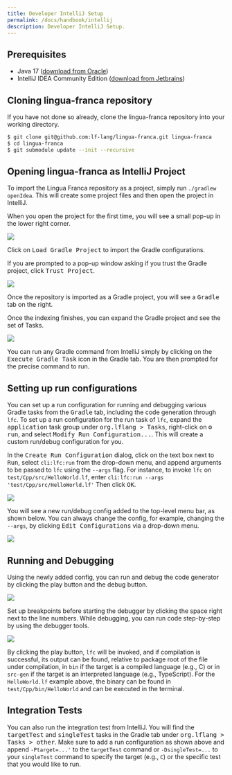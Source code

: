 ```yaml
---
title: Developer IntelliJ Setup
permalink: /docs/handbook/intellij
description: Developer IntelliJ Setup.
---
```


## Prerequisites

- Java 17 ([download from Oracle](https://www.oracle.com/java/technologies/downloads/))
- IntelliJ IDEA Community Edition ([download from Jetbrains](https://www.jetbrains.com/idea/download/))

## Cloning lingua-franca repository

If you have not done so already, clone the lingua-franca repository into your working directory.

```sh
$ git clone git@github.com:lf-lang/lingua-franca.git lingua-franca
$ cd lingua-franca
$ git submodule update --init --recursive
```

## Opening lingua-franca as IntelliJ Project

To import the Lingua Franca repository as a project, simply run `./gradlew openIdea`.
This will create some project files and then open the project in IntelliJ.

When you open the project for the first time, you will see a small pop-up in the lower right corner.

![](./../assets/images/intellij/gradle_import.png)

Click on <kbd>Load Gradle Project</kbd> to import the Gradle configurations.

If you are prompted to a pop-up window asking if you trust the Gradle project, click <kbd>Trust Project</kbd>.

![](./../assets/images/intellij/trust_gradle_project.png)

Once the repository is imported as a Gradle project, you will see a <kbd>Gradle</kbd> tab on the right.

Once the indexing finishes, you can expand the Gradle project and see the set of Tasks.

![](./../assets/images/intellij/expand_gradle_tab.png)

You can run any Gradle command from IntelliJ simply by clicking on the <kbd>Execute Gradle Task</kbd> icon in the Gradle tab. You are then prompted for the precise command to run.

## Setting up run configurations

You can set up a run configuration for running and debugging various Gradle tasks from the <kbd>Gradle</kbd> tab, including the code generation through `lfc`.
To set up a run configuration for the run task of `lfc`, expand the <kbd>application</kbd> task group under <kbd>org.lflang \> Tasks</kbd>, right-click on <kbd>⚙️ run</kbd>, and select <kbd>Modify Run Configuration...</kbd>.
This will create a custom run/debug configuration for you.

In the <kbd>Create Run Configuration</kbd> dialog, click on the text box next to <kbd>Run</kbd>, select `cli:lfc:run` from the drop-down menu, and append arguments to be passed to `lfc` using the `--args` flag. For instance, to invoke `lfc` on `test/Cpp/src/HelloWorld.lf`, enter `cli:lfc:run --args 'test/Cpp/src/HelloWorld.lf'` Then click <kbd>OK</kbd>.

![](./../assets/images/intellij/run_config_lf_program.png)

You will see a new run/debug config added to the top-level menu bar, as shown below.
You can always change the config, for example, changing the `--args`, by clicking <kbd>Edit Configurations</kbd> via a drop-down menu.

![](./../assets/images/intellij/new_runlfc_config.png)

## Running and Debugging

Using the newly added config, you can run and debug the code generator by clicking the play button and the debug button.

![](./../assets/images/intellij/run_debug_buttons.png)

Set up breakpoints before starting the debugger by clicking the space right next to the line numbers.
While debugging, you can run code step-by-step by using the debugger tools.

![](./../assets/images/intellij/debugger_screen.png)

By clicking the play button, `lfc` will be invoked, and if compilation is successful, its output can be found, relative to package root of the file under compilation, in `bin` if the target is a compiled language (e.g., C) or in `src-gen` if the target is an interpreted language (e.g., TypeScript).  For the `HelloWorld.lf` example above, the binary can be found in `test/Cpp/bin/HelloWorld` and can be executed in the terminal.

## Integration Tests

You can also run the integration test from IntelliJ. You will find the <kbd>targetTest</kbd> and <kbd>singleTest</kbd> tasks in the Gradle tab under <kbd>org.lflang \> Tasks \> other</kbd>. Make sure to add a run configuration as shown above and append `-Ptarget=...'` to the `targetTest` command or `-DsingleTest=...` to your `singleTest` command to specify the target (e.g., `C`) or the specific test that you would like to run.
